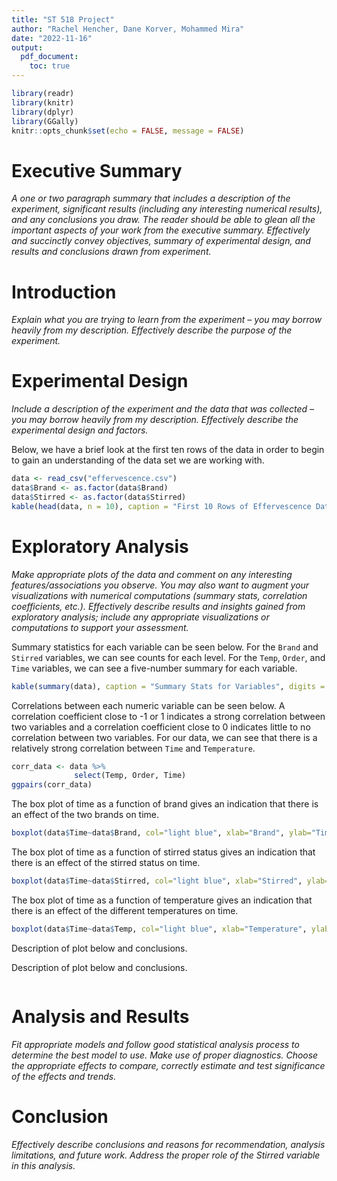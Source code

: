 ```yaml
---
title: "ST 518 Project"
author: "Rachel Hencher, Dane Korver, Mohammed Mira"
date: "2022-11-16"
output: 
  pdf_document:
    toc: true
---
```


```r
library(readr)
library(knitr)
library(dplyr)
library(GGally)
knitr::opts_chunk$set(echo = FALSE, message = FALSE)
```

# Executive Summary  
*A one or two paragraph summary that includes a description of the experiment, significant results (including any interesting numerical results), and any conclusions you draw. The reader should be able to glean all the important aspects of your work from the executive summary. Effectively and succinctly convey objectives, summary of experimental design, and results and conclusions drawn from experiment.*  


# Introduction  
*Explain what you are trying to learn from the experiment -- you may borrow heavily from my description. Effectively describe the purpose of the experiment.*  


# Experimental Design  
*Include a description of the experiment and the data that was collected -- you may borrow heavily from my description. Effectively describe the experimental design and factors.*  

Below, we have a brief look at the first ten rows of the data in order to begin to gain an understanding of the data set we are working with.  

```r
data <- read_csv("effervescence.csv")
data$Brand <- as.factor(data$Brand)
data$Stirred <- as.factor(data$Stirred)
kable(head(data, n = 10), caption = "First 10 Rows of Effervescence Data")
```


# Exploratory Analysis  
*Make appropriate plots of the data and comment on any interesting features/associations you observe. You may also want to augment your visualizations with numerical computations (summary stats, correlation coefficients, etc.). Effectively describe results and insights gained from exploratory analysis; include any appropriate visualizations or computations to support your assessment.*  

Summary statistics for each variable can be seen below. For the `Brand` and `Stirred` variables, we can see counts for each level. For the `Temp`, `Order`, and `Time` variables, we can see a five-number summary for each variable.  

```r
kable(summary(data), caption = "Summary Stats for Variables", digits = 2)
```

Correlations between each numeric variable can be seen below. A correlation coefficient close to -1 or 1 indicates a strong correlation between two variables and a correlation coefficient close to 0 indicates little to no correlation between two variables. For our data, we can see that there is a relatively strong correlation between `Time` and `Temperature`.  

```r
corr_data <- data %>%
              select(Temp, Order, Time)
ggpairs(corr_data)
```

The box plot of time as a function of brand gives an indication that there is an effect of the two brands on time.  

```r
boxplot(data$Time~data$Brand, col="light blue", xlab="Brand", ylab="Time")
```

The box plot of time as a function of stirred status gives an indication that there is an effect of the stirred status on time.  

```r
boxplot(data$Time~data$Stirred, col="light blue", xlab="Stirred", ylab="Time")
```

The box plot of time as a function of temperature gives an indication that there is an effect of the different temperatures on time. 

```r
boxplot(data$Time~data$Temp, col="light blue", xlab="Temperature", ylab="Time")
```

Description of plot below and conclusions.  


Description of plot below and conclusions.  

```r

```


# Analysis and Results  
*Fit appropriate models and follow good statistical analysis process to determine the best model to use. Make use of proper diagnostics. Choose the appropriate effects to compare, correctly estimate and test significance of the effects and trends.*  


# Conclusion  
*Effectively describe conclusions and reasons for recommendation, analysis limitations, and future work. Address the proper role of the Stirred variable in this analysis.*  

